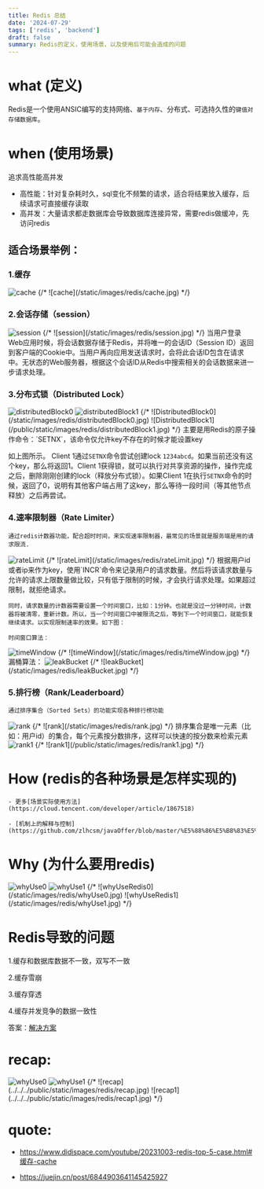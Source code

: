 ```yaml
---
title: Redis 总结
date: '2024-07-29'
tags: ['redis', 'backend']
draft: false
summary: Redis的定义，使用场景，以及使用后可能会造成的问题
---
```


# what (定义)

Redis是一个使用ANSIC编写的支持网络、`基于内存`、分布式、可选持久性的`键值对存储数据库`。

# when (使用场景)

追求高性能高并发
- 高性能：针对复杂耗时久，sql变化不频繁的请求，适合将结果放入缓存，后续请求可直接缓存读取
- 高并发：大量请求都走数据库会导致数据库连接异常，需要redis做缓冲，先访问redis

## 适合场景举例：

### 1.缓存

<Image className="w-full" width={300} height={150} src="/static/images/redis/cache.jpg" alt="cache"/>
{/* ![cache](/static/images/redis/cache.jpg) */}

### 2.会话存储（session）

<Image className="w-full" width={300} height={150} src="/static/images/redis/session.jpg" alt="session"/>
{/* ![session](/static/images/redis/session.jpg) */}
当用户登录Web应用时候，将会话数据存储于Redis，并将唯一的会话ID（Session ID）返回到客户端的Cookie中。当用户再向应用发送请求时，会将此会话ID包含在请求中。无状态的Web服务器，根据这个会话ID从Redis中搜索相关的会话数据来进一步请求处理。

### 3.分布式锁（Distributed Lock）

<Image className="w-full" width={300} height={150} src="/static/images/redis/distributedBlock0.jpg" alt="distributedBlock0"/>
<Image className="w-full" width={300} height={150} src="/static/images/redis/distributedBlock1.jpg" alt="distributedBlock1"/>
{/* ![DistributedBlock0](/static/images/redis/distributedBlock0.jpg)
![DistributedBlock1](/public/static/images/redis/distributedBlock1.jpg) */}
主要是用Redis的原子操作命令：`SETNX`，该命令仅允许key不存在的时候才能设置key

如上图所示。 Client 1通过`SETNX`命令尝试创建lock `1234abcd`。如果当前还没有这个key，那么将返回1。Client 1获得锁，就可以执行对共享资源的操作，操作完成之后，删除刚刚创建的lock（释放分布式锁）。如果Client 1在执行`SETNX`命令的时候，返回了0，说明有其他客户端占用了这key，那么等待一段时间（等其他节点释放）之后再尝试。

### 4.速率限制器（Rate Limiter）

    通过redis计数器功能，配合超时时间，来实现速率限制器，最常见的场景就是服务端是用的请求限流.

<Image className="w-full" width={300} height={150} src="/static/images/redis/rateLimit.jpg" alt="rateLimit"/>   
{/* ![rateLimit](/static/images/redis/rateLimit.jpg) */}
    根据用户id或者ip来作为key，使用`INCR`命令来记录用户的请求数量。然后将该请求数量与允许的请求上限数量做比较，只有低于限制的时候，才会执行请求处理。如果超过限制，就拒绝请求。
    
    同时，请求数量的计数器需要设置一个时间窗口，比如：1分钟。也就是没过一分钟时间，计数器将被清零，重新计数。所以，当一个时间窗口中被限流之后，等到下一个时间窗口，就能恢复继续请求。以实现限制速率的效果。如下图：

    时间窗口算法：
<Image className="w-full" width={300} height={150} src="/static/images/redis/timeWindow.jpg" alt="timeWindow"/>
{/* ![timeWindow](/static/images/redis/timeWindow.jpg) */}
    漏桶算法：
<Image className="w-full" width={300} height={150}  src="/static/images/redis/leakBucket.jpg" alt="leakBucket"/>
{/* ![leakBucket](/static/images/redis/leakBucket.jpg) */}

### 5.排行榜（Rank/Leaderboard）

    通过排序集合（Sorted Sets）的功能实现各种排行榜功能
<Image className="w-full" width={300} height={150}  src="/static/images/redis/rank.jpg" alt="rank"/>
{/* ![rank](/static/images/redis/rank.jpg) */}
    排序集合是唯一元素（比如：用户id）的集合，每个元素按分数排序，这样可以快速的按分数来检索元素
<Image className="w-full" width={300} height={150}  src="/static/images/redis/rank1.jpg" alt="rank1"/>
{/* ![rank1](/public/static/images/redis/rank1.jpg) */}

# How (redis的各种场景是怎样实现的)

    - 更多[场景实际使用方法](https://cloud.tencent.com/developer/article/1867518)

    - [机制上的解释与控制](https://github.com/zlhcsm/javaOffer/blob/master/%E5%88%86%E5%B8%83%E5%BC%8F%E6%A1%86%E6%9E%B6/Redis%E4%B9%8B%E5%BA%94%E7%94%A8%E5%9C%BA%E6%99%AF%E8%AF%A6%E8%A7%A3.md)



# Why (为什么要用redis)

<Image className="w-full" width={300} height={150}  src="/static/images/redis/whyUse0.jpg" alt="whyUse0"/>
<Image className="w-full" width={300} height={150}  src="/static/images/redis/whyUse1.jpg" alt="whyUse1"/>
{/* ![whyUseRedis0](/static/images/redis/whyUse0.jpg)
![whyUseRedis1](/static/images/redis/whyUse1.jpg) */}

# Redis导致的问题
1.缓存和数据库数据不一致，双写不一致

2.缓存雪崩

3.缓存穿透

4.缓存并发竞争的数据一致性

答案：[解决方案](https://github.com/zlhcsm/javaOffer/blob/master/%E5%88%86%E5%B8%83%E5%BC%8F%E6%A1%86%E6%9E%B6/Redis%E4%B9%8B%E5%BA%94%E7%94%A8%E5%9C%BA%E6%99%AF%E8%AF%A6%E8%A7%A3.md)

# recap:

<Image className="w-full" width={300} height={150}  src="/static/images/redis/whyUse0.jpg" alt="whyUse0"/>
<Image className="w-full" width={300} height={150}  src="/static/images/redis/whyUse1.jpg" alt="whyUse1"/>
{/* ![recap](../../../public/static/images/redis/recap.jpg)
![recap1](../../../public/static/images/redis/recap1.jpg) */}


# quote:

  - https://www.didispace.com/youtube/20231003-redis-top-5-case.html#缓存-cache

  - https://juejin.cn/post/6844903641145425927
